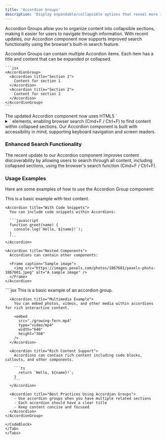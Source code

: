 ```yaml
---
title: 'Accordion Groups'
description: 'Display expandable/collapsible options that reveal more information with improved search functionality'
---
```


Accordion Groups allow you to organize content into collapsible sections, making it easier for users to navigate through information. With recent updates, our Accordion component now supports improved search functionality using the browser's built-in search feature.

<AccordionGroup>
  <Accordion title="Basic Usage">
    Accordion Groups can contain multiple Accordion items. Each item has a title and content that can be expanded or collapsed.

    ```jsx
    <AccordionGroup>
      <Accordion title="Section 1">
        Content for section 1
      </Accordion>
      <Accordion title="Section 2">
        Content for section 2
      </Accordion>
    </AccordionGroup>
    ```
  </Accordion>

  <Accordion title="Searchable Content">
    The updated Accordion component now uses HTML5 `<details>` and `<summary>` elements, enabling browser search (Cmd+F / Ctrl+F) to find content within collapsed sections.
  </Accordion>

  <Accordion title="Accessibility">
    Our Accordion component is built with accessibility in mind, supporting keyboard navigation and screen readers.
  </Accordion>
</AccordionGroup>

### Enhanced Search Functionality

The recent update to our Accordion component improves content discoverability by allowing users to search through all content, including collapsed sections, using the browser's search function (Cmd+F / Ctrl+F).

### Usage Examples

Here are some examples of how to use the Accordion Group component:

<Tabs>
<Tab title="Example">
  <AccordionGroup>
    <Accordion title="Simple Text Content">
      This is a basic example with text content.
    </Accordion>

    <Accordion title="With Code Snippets">
      You can include code snippets within Accordions:

      ```javascript
      function greet(name) {
        console.log(`Hello, ${name}!`);
      }
      ```
    </Accordion>

    <Accordion title="Nested Components">
      Accordions can contain other components:

      <Frame caption="Sample image">
        <img src="https://images.pexels.com/photos/1867601/pexels-photo-1867601.jpeg" alt="A sample image" />
      </Frame>
    </Accordion>
  </AccordionGroup>
</Tab>
<Tab title="Markdown">
  <CodeBlock title="Example Usage">
    ````jsx
    <AccordionGroup>
      <Accordion title="Text Example">
        This is a basic example of an accordion group.
      </Accordion>

      <Accordion title="Multimedia Example">
        You can embed photos, videos, and other media within accordions for rich interactive content.

        <embed 
          src="./growing-fern.mp4" 
          type="video/mp4"
          width="640"
          height="360"
        />
      </Accordion>

      <Accordion title="Rich Content Support">
        Accordions can contain rich content including code blocks, callouts, and other components.

        ```ts
          return `Hello, ${name}!`;
        }   
        ```
      </Accordion>
      
      <Accordion title="Best Practices Using Accordion Groups">
        - Use accordion groups when you have multiple related sections
        - Each accordion should have a clear title
        - Keep content concise and focused
      </Accordion>
    </AccordionGroup>
  ````
  </CodeBlock>
</Tab>
</Tabs>
